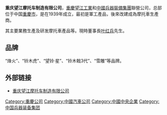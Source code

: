 '''重庆望江摩托车制造有限公司'''，[[重慶望江工業|重慶望江工業]]和[[中國兵器裝備集團|中國兵器裝備集團]]聯營公司，总部位于中国[[重慶市|重慶市]]，是在1939年成立，最初是軍工產品，後來改建成為摩托車生產商。

其主要業務生產及研发摩托車產品等。現時董事長[[叶红兵|叶红兵]]先生。

== 品牌 ==
“烽火”、“铃木虎”、“望铃·星”、“铃木戟3代”、“雪雕”等品牌。

== 外部链接 ==
* [http://www.wonjan.cn 重庆望江摩托车制造有限公司] {{Wayback|url=http://www.wonjan.cn/ |date=20200721002308 }}

[[Category:重慶公司|Category:重慶公司]]
[[Category:中國汽車公司|Category:中國汽車公司]]
[[Category:中國中央企業|Category:中國中央企業]]
[[Category:中国兵器装备集团|Category:中国兵器装备集团]]